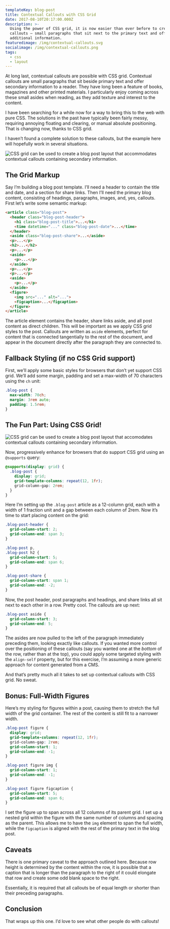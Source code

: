 ```yaml
---
templateKey: blog-post
title: Contextual Callouts with CSS Grid
date: 2017-08-10T20:17:00.000Z
description: >-
  Using the power of CSS grid, it is now easier than ever before to create
  callouts — small paragraphs that sit next to the primary text and offer
  additional information.
featuredimage: /img/contextual-callouts.svg
socialimage: /img/contextual-callouts.png
tags:
  - css
  - layout
---
```

At long last, contextual callouts are possible with CSS grid. Contextual callouts are small paragraphs that sit beside primary text and offer secondary information to a reader. They have long been a feature of books, magazines and other printed materials. I particularly enjoy coming across these small asides when reading, as they add texture and interest to the content.

I have been searching for a while now for a way to bring this to the web with pure CSS. The solutions in the past have typically been fairly messy, requiring annoying floating and clearing, or manual absolute positioning. That is changing now, thanks to CSS grid.

I haven’t found a complete solution to these callouts, but the example here will hopefully work in several situations.

![CSS grid can be used to create a blog post layout that accommodates contextual callouts containing secondary information.](/img/css-grid-layout.svg)

## The Grid Markup

Say I’m building a blog post template. I’ll need a header to contain the title and date, and a section for share links. Then I’ll need the primary blog content, consisting of headings, paragraphs, images, and, yes, callouts. First let’s write some semantic markup:

```html
<article class="blog-post">
  <header class="blog-post-header">
    <h1 class="blog-post-title">...</h1>
    <time datetime="..." class="blog-post-date">...</time>
  </header>
  <aside class="blog-post-share">...</aside>
  <p>...</p>
  <h2>...</h2>
  <p>...</p>
  <aside>
    <p>...</p>
  </aside>
  <p>...</p>
  <p>...</p>
  <aside>
    <p>...</p>
  </aside>
  <figure>
    <img src="..." alt="...">
    <figcaption>...</figcaption>
  </figure>
</article>
```

The article element contains the header, share links aside, and all post content as direct children. This will be important as we apply CSS grid styles to the post. Callouts are written as `aside` elements, perfect for content that is connected tangentially to the rest of the document, and appear in the document directly after the paragraph they are connected to.

## Fallback Styling (if no CSS Grid support)

First, we’ll apply some basic styles for browsers that don’t yet support CSS grid. We’ll add some margin, padding and set a max-width of 70 characters using the `ch` unit:

```css
.blog-post {
  max-width: 70ch;
  margin: 3rem auto;
  padding: 1.5rem;
}
```

## The Fun Part: Using CSS Grid!

![CSS grid can be used to create a blog post layout that accomodates contextual callouts containing secondary information.](/img/css-grid-overlay.svg)

Now, progressively enhance for browsers that do support CSS grid using an `@supports` query:

```css
@supports(display: grid) {
  .blog-post {
    display: grid;
    grid-template-columns: repeat(12, 1fr);
    grid-column-gap: 2rem;
  }
}
```

Here I’m setting up the `.blog-post` article as a 12-column grid, each with a width of 1 fraction unit and a gap between each column of 2rem. Now it’s time to start placing content on the grid:

```css
.blog-post-header {
  grid-column-start: 2;
  grid-column-end: span 3;
}

.blog-post p,
.blog-post h2 {
  grid-column-start: 5;
  grid-column-end: span 6;
}

.blog-post-share {
  grid-column-start: span 1;
  grid-column-end: -2;
}
```

Now, the post header, post paragraphs and headings, and share links all sit next to each other in a row. Pretty cool. The callouts are up next:

```css
.blog-post aside {
  grid-column-start: 3;
  grid-column-end: 5;
}
```

The asides are now pulled to the left of the paragraph immediately preceding them, looking exactly like callouts. If you wanted more control over the positioning of these callouts (say you wanted one at the _bottom_ of the row, rather than at the top), you could apply some targeted styling with the `align-self` property, but for this exercise, I’m assuming a more generic approach for content generated from a CMS.

And that’s pretty much all it takes to set up contextual callouts with CSS grid. No sweat.

## Bonus: Full-Width Figures

Here’s my styling for figures within a post, causing them to stretch the full width of the grid container. The rest of the content is still fit to a narrower width.

```css
.blog-post figure {
  display: grid;
  grid-template-columns: repeat(12, 1fr);
  grid-column-gap: 2rem;
  grid-column-start: 1;
  grid-column-end: -1;
}

.blog-post figure img {
  grid-column-start: 1;
  grid-column-end: -1;
}

.blog-post figure figcaption {
  grid-column-start: 5;
  grid-column-end: span 6;
}
```

I set the figure up to span across all 12 columns of its parent grid. I set up a nested grid within the figure with the same number of columns and spacing as the parent. This allows me to have the `img` element to span the full width, while the `figcaption` is aligned with the rest of the primary text in the blog post.

## Caveats

There is one primary caveat to the approach outlined here. Because row height is determined by the content within the row, it is possible that a caption that is longer than the paragraph to the right of it could elongate that row and create some odd blank space to the right.

Essentially, it is required that all callouts be of equal length or shorter than their preceding paragraphs.

## Conclusion

That wraps up this one. I’d love to see what other people do with callouts!

<Codepen id="QZwqar"/>
